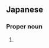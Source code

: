 ==Japanese==
{{ja-kanjitab|すえ|つぐ}}

===Proper noun===
{{ja-pos|proper|すえつぐ}}

# {{surname|lang=ja|sort=すえつぐ}}
